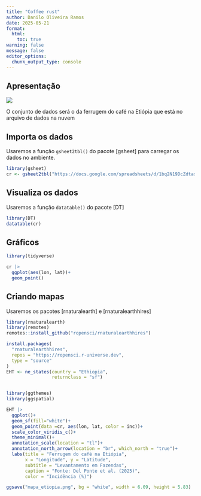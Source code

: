 ```yaml
---
title: "Coffee rust"
author: Danilo Oliveira Ramos
date: 2025-05-21
format: 
  html:
    toc: true
warning: false
message: false
editor_options: 
  chunk_output_type: console
---
```


## Apresentação

![](images/OIP.jpg)

O conjunto de dados será o da ferrugem do café na Etiópia que está no arquivo de dados na nuvem

## Importa os dados

Usaremos a função `gsheet2tbl()` do pacote \[gsheet\] para carregar os dados no ambiente.

```r
library(gsheet)
cr <- gsheet2tbl("https://docs.google.com/spreadsheets/d/1bq2N19DcZdtax2fQW9OHSGMR0X2__Z9T/edit?gid=1871397229#gid=1871397229")
```

## Visualiza os dados

Usaremos a função `datatable()` do pacote \[DT\]

```r
library(DT)
datatable(cr)
```

## Gráficos

```r
library(tidyverse)

cr |> 
  ggplot(aes(lon, lat))+
  geom_point()
```

## Criando mapas

Usaremos os pacotes \[rnaturalearth\] e \[rnaturalearthhires\]

```r
library(rnaturalearth)
library(remotes)
remotes::install_github("ropensci/rnaturalearthhires")

install.packages(
  "rnaturalearthhires",
  repos = "https://ropensci.r-universe.dev",
  type = "source"
)
EHT <- ne_states(country = "Ethiopia",
                 returnclass = "sf")


library(ggthemes)
library(ggspatial)

EHT |> 
  ggplot()+
  geom_sf(fill="white")+
  geom_point(data =cr, aes(lon, lat, color = inc))+
  scale_color_viridis_c()+
  theme_minimal()+
  annotation_scale(location = "tl")+
  annotation_north_arrow(location = "br", which_north = "true")+
  labs(title = "Ferrugem do café na Etiópia", 
       x = "Longitude", y = "Latitude",
       subtitle = "Levantamento em Fazendas",
       caption = "Fonte: Del Ponte et al. (2025)",
       color = "Incidência (%)")

ggsave("mapa_etiopia.png", bg = "white", width = 6.09, height = 5.83)
```
